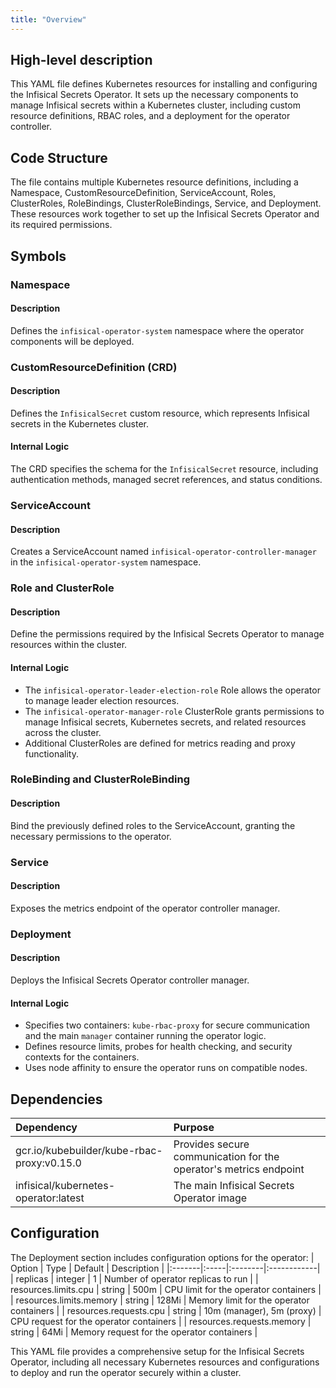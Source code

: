 ```yaml
---
title: "Overview"
---
```


## High-level description
This YAML file defines Kubernetes resources for installing and configuring the Infisical Secrets Operator. It sets up the necessary components to manage Infisical secrets within a Kubernetes cluster, including custom resource definitions, RBAC roles, and a deployment for the operator controller.

## Code Structure
The file contains multiple Kubernetes resource definitions, including a Namespace, CustomResourceDefinition, ServiceAccount, Roles, ClusterRoles, RoleBindings, ClusterRoleBindings, Service, and Deployment. These resources work together to set up the Infisical Secrets Operator and its required permissions.

## Symbols

### Namespace
#### Description
Defines the `infisical-operator-system` namespace where the operator components will be deployed.

### CustomResourceDefinition (CRD)
#### Description
Defines the `InfisicalSecret` custom resource, which represents Infisical secrets in the Kubernetes cluster.

#### Internal Logic
The CRD specifies the schema for the `InfisicalSecret` resource, including authentication methods, managed secret references, and status conditions.

### ServiceAccount
#### Description
Creates a ServiceAccount named `infisical-operator-controller-manager` in the `infisical-operator-system` namespace.

### Role and ClusterRole
#### Description
Define the permissions required by the Infisical Secrets Operator to manage resources within the cluster.

#### Internal Logic
- The `infisical-operator-leader-election-role` Role allows the operator to manage leader election resources.
- The `infisical-operator-manager-role` ClusterRole grants permissions to manage Infisical secrets, Kubernetes secrets, and related resources across the cluster.
- Additional ClusterRoles are defined for metrics reading and proxy functionality.

### RoleBinding and ClusterRoleBinding
#### Description
Bind the previously defined roles to the ServiceAccount, granting the necessary permissions to the operator.

### Service
#### Description
Exposes the metrics endpoint of the operator controller manager.

### Deployment
#### Description
Deploys the Infisical Secrets Operator controller manager.

#### Internal Logic
- Specifies two containers: `kube-rbac-proxy` for secure communication and the main `manager` container running the operator logic.
- Defines resource limits, probes for health checking, and security contexts for the containers.
- Uses node affinity to ensure the operator runs on compatible nodes.

## Dependencies
| Dependency | Purpose |
|:-----------|:--------|
| gcr.io/kubebuilder/kube-rbac-proxy:v0.15.0 | Provides secure communication for the operator's metrics endpoint |
| infisical/kubernetes-operator:latest | The main Infisical Secrets Operator image |

## Configuration
The Deployment section includes configuration options for the operator:
| Option | Type | Default | Description |
|:-------|:-----|:--------|:------------|
| replicas | integer | 1 | Number of operator replicas to run |
| resources.limits.cpu | string | 500m | CPU limit for the operator containers |
| resources.limits.memory | string | 128Mi | Memory limit for the operator containers |
| resources.requests.cpu | string | 10m (manager), 5m (proxy) | CPU request for the operator containers |
| resources.requests.memory | string | 64Mi | Memory request for the operator containers |

This YAML file provides a comprehensive setup for the Infisical Secrets Operator, including all necessary Kubernetes resources and configurations to deploy and run the operator securely within a cluster.